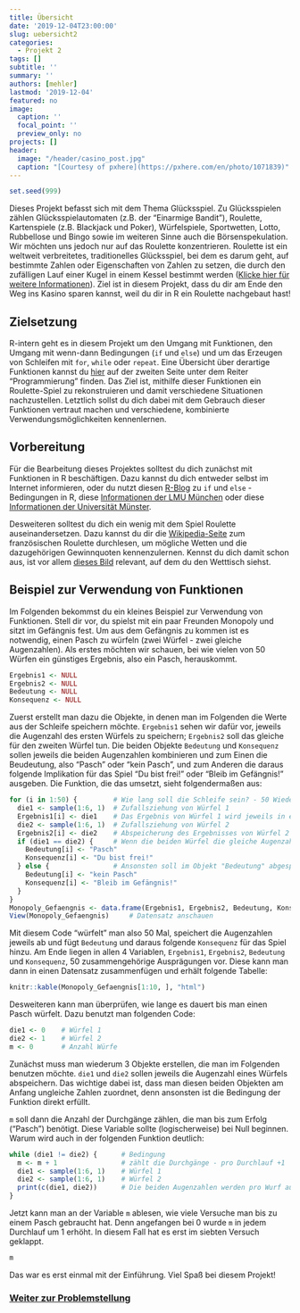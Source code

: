 ---
title: Übersicht
date: '2019-12-04T23:00:00'
slug: uebersicht2
categories:
  - Projekt 2
tags: []
subtitle: ''
summary: ''
authors: [mehler]
lastmod: '2019-12-04'
featured: no
image:
  caption: ''
  focal_point: ''
  preview_only: no
projects: []
header:
  image: "/header/casino_post.jpg"
  caption: "[Courtesy of pxhere](https://pxhere.com/en/photo/1071839)"
---
```{r,echo=F}
set.seed(999)
```

Dieses Projekt befasst sich mit dem Thema Glücksspiel. Zu Glücksspielen zählen Glücksspielautomaten (z.B. der "Einarmige Bandit"), Roulette, Kartenspiele (z.B. Blackjack und Poker), Würfelspiele, Sportwetten, Lotto, Rubbellose und Bingo sowie im weiteren Sinne auch die Börsenspekulation. Wir möchten uns jedoch nur auf das Roulette konzentrieren. Roulette ist ein weltweit verbreitetes, traditionelles Glücksspiel, bei dem es darum geht, auf bestimmte Zahlen oder Eigenschaften von Zahlen zu setzen, die durch den zufälligen Lauf einer Kugel in einem Kessel bestimmt werden ([Klicke hier für weitere Informationen](https://de.wikipedia.org/wiki/Roulette)). Ziel ist in diesem Projekt, dass du dir am Ende den Weg ins Kasino sparen kannst, weil du dir in R ein Roulette nachgebaut hast!

## Zielsetzung

R-intern geht es in diesem Projekt um den Umgang mit Funktionen, den Umgang mit wenn-dann Bedingungen (`if` und `else`) und um das Erzeugen von Schleifen mit `for`, `while` oder `repeat`. Eine Übersicht über derartige Funktionen kannst du [hier](https://www.uni-muenster.de/Stochastik/lehre/SS14/PrakStat/R-Befehle.pdf) auf der zweiten Seite unter dem Reiter "Programmierung" finden. Das Ziel ist, mithilfe dieser Funktionen ein Roulette-Spiel zu rekonstruieren und damit verschiedene Situationen nachzustellen. Letztlich sollst du dich dabei mit dem Gebrauch dieser Funktionen vertraut machen und verschiedene, kombinierte Verwendungsmöglichkeiten kennenlernen.  

## Vorbereitung

Für die Bearbeitung dieses Projektes solltest du dich zunächst mit Funktionen in R beschäftigen. Dazu kannst du dich entweder selbst im Internet informieren, oder du nutzt diesen [R-Blog](https://r-coding.de/blog/if-else/) zu `if` und `else` - Bedingungen in R, diese [Informationen der LMU München](https://statsoz-neu.userweb.mwn.de/lehre/2013_SoSe/StatSoft/material/4-folien-4.pdf) oder diese [Informationen der Universität Münster](https://www.uni-muenster.de/Stochastik/lehre/WS1011/PrakStat/R-Einfuehrung.pdf).

Desweiteren solltest du dich ein wenig mit dem Spiel Roulette auseinandersetzen. Dazu kannst du dir die [Wikipedia-Seite](https://de.wikipedia.org/wiki/Roulette#Das_franz%C3%B6sische_Roulette) zum französischen Roulette durchlesen, um mögliche Wetten und die dazugehörigen Gewinnquoten kennenzulernen. Kennst du dich damit schon aus, ist vor allem [dieses Bild](https://upload.wikimedia.org/wikipedia/commons/7/78/Roulette_table_fr.svg) relevant, auf dem du den Wetttisch siehst.

## Beispiel zur Verwendung von Funktionen

Im Folgenden bekommst du ein kleines Beispiel zur Verwendung von Funktionen. Stell dir vor, du spielst mit ein paar Freunden Monopoly und sitzt im Gefängnis fest. Um aus dem Gefängnis zu kommen ist es notwendig, einen Pasch zu würfeln (zwei Würfel - zwei gleiche Augenzahlen). Als erstes möchten wir schauen, bei wie vielen von 50 Würfen ein günstiges Ergebnis, also ein Pasch, herauskommt.

```{r}
Ergebnis1 <- NULL
Ergebnis2 <- NULL
Bedeutung <- NULL
Konsequenz <- NULL
```

Zuerst erstellt man dazu die Objekte, in denen man im Folgenden die Werte aus der Schleife speichern möchte. `Ergebnis1` sehen wir dafür vor, jeweils die Augenzahl des ersten Würfels zu speichern; `Ergebnis2` soll das gleiche für den zweiten Würfel tun. Die beiden Objekte `Bedeutung` und `Konsequenz` sollen jeweils die beiden Augenzahlen kombinieren und zum Einen die Beudeutung, also "Pasch" oder "kein Pasch", und zum Anderen die daraus folgende Implikation für das Spiel "Du bist frei!" oder "Bleib im Gefängnis!" ausgeben. Die Funktion, die das umsetzt, sieht folgendermaßen aus: 

```{r}
for (i in 1:50) {         # Wie lang soll die Schleife sein? - 50 Wiederholungen
  die1 <- sample(1:6, 1)  # Zufallsziehung von Würfel 1
  Ergebnis1[i] <- die1    # Das Ergebnis von Würfel 1 wird jeweils in einem neuen Eintrag (Eintrag "i" für die i-te Runde/den i-ten Durchlauf) im Objekt "Ergebnis1" gespeichert.
  die2 <- sample(1:6, 1)  # Zufallsziehung von Würfel 2
  Ergebnis2[i] <- die2    # Abspeicherung des Ergebnisses von Würfel 2
  if (die1 == die2) {     # Wenn die beiden Würfel die gleiche Augenzahl haben, dann soll in dem Objekt "Bedeutung" abgespeichert werden, dass ein Pasch gewürfelt wurde. Ebenso soll in dem Objekt "Konsequenz" die Anweisung "Du bist frei!" ausgegeben werden.
    Bedeutung[i] <- "Pasch"
    Konsequenz[i] <- "Du bist frei!"
  } else {                # Ansonsten soll im Objekt "Bedeutung" abgespeichert werden, dass kein Pasch gewürfelt wurde und im Objekt "Konsequenz" die Anweisung "Bleib im Gefängnis!"
    Bedeutung[i] <- "kein Pasch"
    Konsequenz[i] <- "Bleib im Gefängnis!"
  }
}
Monopoly_Gefaengnis <- data.frame(Ergebnis1, Ergebnis2, Bedeutung, Konsequenz) # Datensatz aus den drei Objekten erstellen
View(Monopoly_Gefaengnis)     # Datensatz anschauen
```

Mit diesem Code "würfelt" man also 50 Mal, speichert die Augenzahlen jeweils ab und fügt `Bedeutung` und daraus folgende `Konsequenz` für das Spiel hinzu. Am Ende liegen in allen 4 Variablen, `Ergebnis1`, `Ergebnis2`, `Bedeutung` und `Konsequenz`, 50 zusammengehörige Ausprägungen vor. Diese kann man dann in einen Datensatz zusammenfügen und erhält folgende Tabelle:

```{r, echo=FALSE}
knitr::kable(Monopoly_Gefaengnis[1:10, ], "html")
```

Desweiteren kann man überprüfen, wie lange es dauert bis man einen Pasch würfelt. Dazu benutzt man folgenden Code:

```{r}
die1 <- 0    # Würfel 1
die2 <- 1    # Würfel 2
m <- 0       # Anzahl Würfe
```
<p>
Zunächst muss man wiederum 3 Objekte erstellen, die man im Folgenden benutzen möchte. `die1` und `die2` sollen jeweils die Augenzahl eines Würfels abspeichern. Das wichtige dabei ist, dass man diesen beiden Objekten am Anfang ungleiche Zahlen zuordnet, denn ansonsten ist die Bedingung der Funktion direkt erfüllt.
</p>
`m` soll dann die Anzahl der Durchgänge zählen, die man bis zum Erfolg ("Pasch") benötigt. Diese Variable sollte (logischerweise) bei Null beginnen. Warum wird auch in der folgenden Funktion deutlich: 

```{r}
while (die1 != die2) {      # Bedingung
  m <- m + 1                # zählt die Durchgänge - pro Durchlauf +1
  die1 <- sample(1:6, 1)    # Würfel 1
  die2 <- sample(1:6, 1)    # Würfel 2
  print(c(die1, die2))      # Die beiden Augenzahlen werden pro Wurf ausgegeben, um die Ergebnisse nachvollziehen zu können.
}
```

Jetzt kann man an der Variable `m` ablesen, wie viele Versuche man bis zu einem Pasch gebraucht hat. Denn angefangen bei 0 wurde `m` in jedem Durchlauf um 1 erhöht. In diesem Fall hat es erst im siebten Versuch geklappt.

```{r}
m
```

Das war es erst einmal mit der Einführung. Viel Spaß bei diesem Projekt!

### [Weiter zur Problemstellung](/post/problemstellung2)
